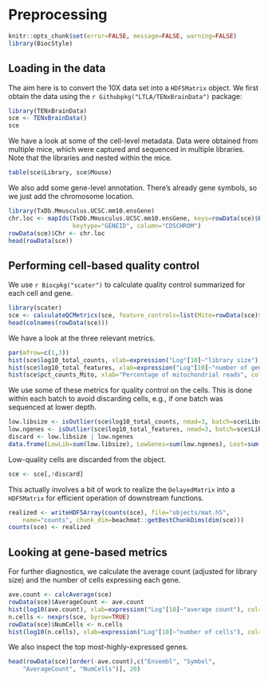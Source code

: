 # Preprocessing 

```r
knitr::opts_chunk$set(error=FALSE, message=FALSE, warning=FALSE)
library(BiocStyle)
```

## Loading in the data

The aim here is to convert the 10X data set into a `HDF5Matrix` object.
We first obtain the data using the `r Githubpkg("LTLA/TENxBrainData")` package:

```r
library(TENxBrainData)
sce <- TENxBrainData()
sce
```

We have a look at some of the cell-level metadata.
Data were obtained from multiple mice, which were captured and sequenced in multiple libraries. 
Note that the libraries and nested within the mice.

```r
table(sce$Library, sce$Mouse)
```

We also add some gene-level annotation.
There's already gene symbols, so we just add the chromosome location.

```r
library(TxDb.Mmusculus.UCSC.mm10.ensGene)
chr.loc <- mapIds(TxDb.Mmusculus.UCSC.mm10.ensGene, keys=rowData(sce)$Ensembl, 
                  keytype="GENEID", column="CDSCHROM")
rowData(sce)$Chr <- chr.loc
head(rowData(sce))
```

## Performing cell-based quality control

We use `r Biocpkg("scater")` to calculate quality control summarized for each cell and gene.

```r
library(scater)
sce <- calculateQCMetrics(sce, feature_controls=list(Mito=rowData(sce)$Chr=="chrM"))
head(colnames(rowData(sce)))
```

We have a look at the three relevant metrics.

```r
par(mfrow=c(1,3))
hist(sce$log10_total_counts, xlab=expression("Log"[10]~"library size"), col="grey80")
hist(sce$log10_total_features, xlab=expression("Log"[10]~"number of genes expressed"), col="grey80")
hist(sce$pct_counts_Mito, xlab="Percentage of mitochondrial reads", col="grey80", breaks=100)
```

We use some of these metrics for quality control on the cells.
This is done within each batch to avoid discarding cells, e.g., if one batch was sequenced at lower depth.

```r
low.libsize <- isOutlier(sce$log10_total_counts, nmad=3, batch=sce$Library, type="lower")
low.ngenes <- isOutlier(sce$log10_total_features, nmad=3, batch=sce$Library, type="lower")
discard <- low.libsize | low.ngenes 
data.frame(LowLib=sum(low.libsize), LowGenes=sum(low.ngenes), Lost=sum(discard))
```

Low-quality cells are discarded from the object.

```r
sce <- sce[,!discard]
```

This actually involves a bit of work to realize the `DelayedMatrix` into a `HDF5Matrix` for efficient operation of downstream functions.

```r
realized <- writeHDF5Array(counts(sce), file="objects/mat.h5",
    name="counts", chunk_dim=beachmat::getBestChunkDims(dim(sce)))
counts(sce) <- realized        
```

## Looking at gene-based metrics

For further diagnostics, we calculate the average count (adjusted for library size) and the number of cells expressing each gene.

```r
ave.count <- calcAverage(sce)
rowData(sce)$AverageCount <- ave.count
hist(log10(ave.count), xlab=expression("Log"[10]~"average count"), col="grey80")
n.cells <- nexprs(sce, byrow=TRUE)
rowData(sce)$NumCells <- n.cells
hist(log10(n.cells), xlab=expression("Log"[10]~"number of cells"), col="grey80")
```

We also inspect the top most-highly-expressed genes.

```r
head(rowData(sce)[order(-ave.count),c("Ensembl", "Symbol", 
    "AverageCount", "NumCells")], 20)
```

<!--
Serializing the SCE object:

```r
saveRDS(sce, file="objects/sce.rds")  
```
-->
